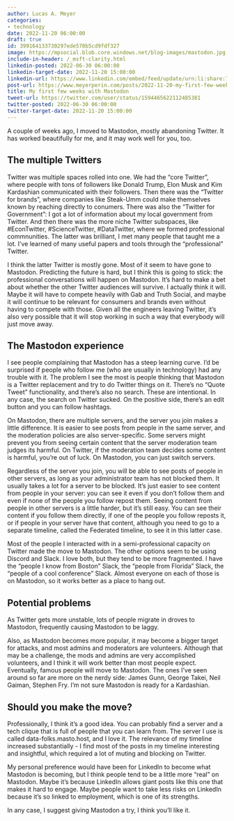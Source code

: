 ```yaml
---
author: Lucas A. Meyer
categories:
- technology
date: 2022-11-20 06:00:00
draft: true
id: 399164133730297ede570b5cd9fdf327
image: https://mpsocial.blob.core.windows.net/blog-images/mastodon.jpg
include-in-header: /_msft-clarity.html
linkedin-posted: 2022-06-30 06:00:00
linkedin-target-date: 2022-11-20 15:00:00
linkedin-url: https://www.linkedin.com/embed/feed/update/urn:li:share:7000231322061332480
post-url: https://www.meyerperin.com/posts/2022-11-20-my-first-few-weeks-with-mastodon.html
title: My first few weeks with Mastodon
tweet-url: https://twitter.com/user/status/1594465622112485381
twitter-posted: 2022-06-30 06:00:00
twitter-target-date: 2022-11-20 15:00:00
---
```


A couple of weeks ago, I moved to Mastodon, mostly abandoning Twitter. It has worked beautifully for me, and it may work well for you, too.

## The multiple Twitters

Twitter was multiple spaces rolled into one. We had the "core Twitter", where people with tons of followers like Donald Trump, Elon Musk and Kim Kardashian communicated with their followers. Then there was the "Twitter for brands", where companies like Steak-Umm could make themselves known by reaching directly to conumers. There was also the "Twitter for Government": I got a lot of information about my local government from Twitter. And then there was the more niche Twitter subspaces, like #EconTwitter, #ScienceTwitter, #DataTwitter, where we formed professional commnunities. The latter was brilliant, I met many people that taught me a lot. I've learned of many useful papers and tools through the "professional" Twitter. 

I think the latter Twitter is mostly gone. Most of it seem to have gone to Mastodon. Predicting the future is hard, but I think this is going to stick: the professional conversations will happen on Mastodon. It's hard to make a bet about whether the other Twitter audiences will survive. I actually think it will. Maybe it will have to compete heavily with Gab and Truth Social, and maybe it will continue to be relevant for consumers and brands even without having to compete with those. Given all the engineers leaving Twitter, it's also very possible that it will stop working in such a way that everybody will just move away.

## The Mastodon experience

I see people complaining that Mastodon has a steep learning curve. I'd be surprised if people who follow me (who are usually in technology) had any trouble with it. The problem I see the most is people thinking that Mastodon is a Twitter replacement and try to do Twitter things on it. There's no "Quote Tweet" functionality, and there's also no search. These are intentional. In any case, the search on Twitter sucked. On the positive side, there's an edit button and you can follow hashtags. 

On Mastodon, there are multiple servers, and the server you join makes a little difference. It is easier to see posts from people in the same server, and the moderation policies are also server-specific. Some servers might prevent you from seeing certain content that the server moderation team judges its harmful. On Twitter, if the moderation team decides some content is harmful, you're out of luck. On Mastodon, you can just switch servers.

Regardless of the server you join, you will be able to see posts of people in other servers, as long as your administrator team has not blocked them. It usually takes a lot for a server to be blocked. It's just easier to see content from people in your server: you can see it even if you don't follow them and even if none of the people you follow repost them. Seeing content from people in other servers is a little harder, but it's still easy. You can see their content if you follow them directly, if one of the people you follow reposts it, or if people in your server have that content, although you need to go to a separate timeline, called the Federated timeline, to see it in this latter case.

Most of the people I interacted with in a semi-professional capacity on Twitter made the move to Mastodon. The other options seem to be using Discord and Slack. I love both, but they tend to be more fragmented. I have the "people I know from Boston" Slack, the "people from Florida" Slack, the "people of a cool conference" Slack. Almost everyone on each of those is on Mastodon, so it works better as a place to hang out.

## Potential problems

As Twitter gets more unstable, lots of people migrate in droves to Mastodon, frequently causing Mastodon to be laggy. 

Also, as Mastodon becomes more popular, it may become a bigger target for attacks, and most admins and moderators are volunteers. Although that may be a challenge, the mods and admins are very accomplished volunteers, and I think it will work better than most people expect. Eventually, famous people will move to Mastodon. The ones I've seen around so far are more on the nerdy side: James Gunn, George Takei, Neil Gaiman, Stephen Fry. I'm not sure Mastodon is ready for a Kardashian.

## Should you make the move?

Professionally, I think it's a good idea. You can probably find a server and a tech clique that is full of people that you can learn from. The server I use is called data-folks.masto.host, and I love it. The relevance of my timeline increased substantially - I find most of the posts in my timeline interesting and insightful, which required a lot of muting and blocking on Twitter. 

My personal preference would have been for LinkedIn to become what Mastodon is becoming, but I think people tend to be a little more "real" on Mastodon. Maybe it's because LinkedIn allows giant posts like this one that makes it hard to engage. Maybe people want to take less risks on LinkedIn because it's so linked to employment, which is one of its strengths. 

In any case, I suggest giving Mastodon a try, I think you'll like it.






